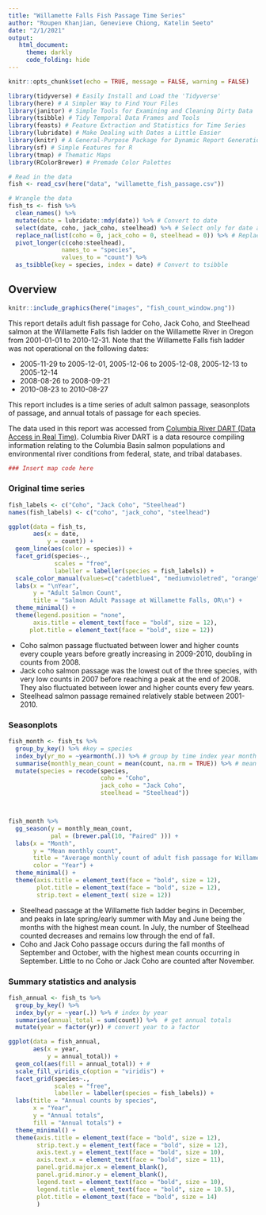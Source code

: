 ```yaml
---
title: "Willamette Falls Fish Passage Time Series"
author: "Roupen Khanjian, Genevieve Chiong, Katelin Seeto"
date: "2/1/2021"
output:
   html_document:
     theme: darkly
     code_folding: hide
---
```


```r
knitr::opts_chunk$set(echo = TRUE, message = FALSE, warning = FALSE)

library(tidyverse) # Easily Install and Load the 'Tidyverse'
library(here) # A Simpler Way to Find Your Files
library(janitor) # Simple Tools for Examining and Cleaning Dirty Data
library(tsibble) # Tidy Temporal Data Frames and Tools
library(feasts) # Feature Extraction and Statistics for Time Series
library(lubridate) # Make Dealing with Dates a Little Easier
library(knitr) # A General-Purpose Package for Dynamic Report Generation in R
library(sf) # Simple Features for R
library(tmap) # Thematic Maps
library(RColorBrewer) # Premade Color Palettes
```

```r
# Read in the data
fish <- read_csv(here("data", "willamette_fish_passage.csv"))
```

```r
# Wrangle the data
fish_ts <- fish %>% 
  clean_names() %>% 
  mutate(date = lubridate::mdy(date)) %>% # Convert to date 
  select(date, coho, jack_coho, steelhead) %>% # Select only for date and fish of interest
  replace_na(list(coho = 0, jack_coho = 0, steelhead = 0)) %>% # Replace NA values with 0 
  pivot_longer(c(coho:steelhead),
               names_to = "species", 
               values_to = "count") %>% 
  as_tsibble(key = species, index = date) # Convert to tsibble 
```


## Overview {.tabset}

```r

knitr::include_graphics(here("images", "fish_count_window.png"))
```
This report details adult fish passage for Coho, Jack Coho, and Steelhead salmon at the Willamette Falls fish ladder on the Willamette River in Oregon from 2001-01-01 to 2010-12-31. Note that the Willamette Falls fish ladder was not operational on the following dates:  

* 2005-11-29 to 2005-12-01, 2005-12-06 to 2005-12-08, 2005-12-13 to 2005-12-14  
* 2008-08-26 to 2008-09-21  
* 2010-08-23 to 2010-08-27  

This report includes is a time series of adult salmon passage, seasonplots of passage, and annual totals  of passage for each species.


The data used in this report was accessed from  [Columbia River DART (Data Access in Real Time)](http://www.cbr.washington.edu/dart/query/adult_graph_text).  Columbia River DART is a data resource compiling information relating to the Columbia Basin salmon populations and environmental river conditions from federal, state, and tribal databases.

```r
### Insert map code here
```


### Original time series 

```r
fish_labels <- c("Coho", "Jack Coho", "Steelhead")
names(fish_labels) <- c("coho", "jack_coho", "steelhead")

ggplot(data = fish_ts, 
       aes(x = date, 
           y = count)) +
  geom_line(aes(color = species)) +
  facet_grid(species~., 
             scales = "free",
             labeller = labeller(species = fish_labels)) +
  scale_color_manual(values=c("cadetblue4", "mediumvioletred", "orange")) +
  labs(x = "\nYear",
       y = "Adult Salmon Count",
       title = "Salmon Adult Passage at Willamette Falls, OR\n") +
  theme_minimal() +
  theme(legend.position = "none",
       axis.title = element_text(face = "bold", size = 12),
      plot.title = element_text(face = "bold", size = 12))
```

- Coho salmon passage fluctuated between lower and higher counts every couple years before greatly increasing in 2009-2010, doubling in counts from 2008. 
- Jack coho salmon passage was the lowest out of the three species, with very low counts in 2007 before reaching a peak at the end of 2008. They also fluctuated between lower and higher counts every few years. 
- Steelhead salmon passage remained relatively stable between 2001-2010.


### Seasonplots

```r

fish_month <- fish_ts %>%
  group_by_key() %>% #key = species
  index_by(yr_mo = ~yearmonth(.)) %>% # group by time index year month
  summarise(monthly_mean_count = mean(count, na.rm = TRUE)) %>% # mean count for each month 
  mutate(species = recode(species,
                          coho = "Coho",
                          jack_coho = "Jack Coho",
                          steelhead = "Steelhead"))



fish_month %>% 
  gg_season(y = monthly_mean_count, 
            pal = (brewer.pal(10, "Paired" ))) +
  labs(x = "Month",
       y = "Mean monthly count", 
       title = "Average monthly count of adult fish passage for Willamette fish ladder",
       color = "Year") +
  theme_minimal() +  
  theme(axis.title = element_text(face = "bold", size = 12),
        plot.title = element_text(face = "bold", size = 12),
        strip.text = element_text( size = 12))


```
- Steelhead passage at the Willamette fish ladder begins in December, and peaks in late spring/early summer with May and June being the months with the highest mean count. In July, the number of Steelhead counted decreases and remains low through the end of fall. 
- Coho and Jack Coho passage occurs during  the fall months of September and October, with the highest mean counts occurring in September. Little to no Coho or Jack Coho are counted after November.  


### Summary statistics and analysis 

```r

fish_annual <- fish_ts %>% 
  group_by_key() %>% 
  index_by(yr = ~year(.)) %>% # index by year
  summarise(annual_total = sum(count)) %>%  # get annual totals
  mutate(year = factor(yr)) # convert year to a factor

ggplot(data = fish_annual, 
       aes(x = year, 
           y = annual_total)) +
  geom_col(aes(fill = annual_total)) + # 
  scale_fill_viridis_c(option = "viridis") +
  facet_grid(species~., 
             scales = "free",
             labeller = labeller(species = fish_labels)) +
  labs(title = "Annual counts by species",
       x = "Year",
       y = "Annual totals",
       fill = "Annual totals") +
  theme_minimal() +
  theme(axis.title = element_text(face = "bold", size = 12),
        strip.text.y = element_text(face = "bold", size = 12),
        axis.text.y = element_text(face = "bold", size = 10),
        axis.text.x = element_text(face = "bold", size = 11),
        panel.grid.major.x = element_blank(),
        panel.grid.minor.y = element_blank(),
        legend.text = element_text(face = "bold", size = 10),
        legend.title = element_text(face = "bold", size = 10.5),
        plot.title = element_text(face = "bold", size = 14)
        )

```






